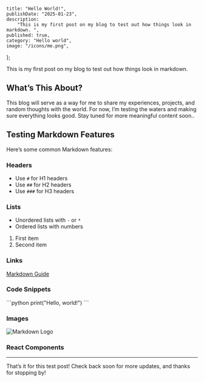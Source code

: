     title: "Hello World!",
    publishDate: "2025-01-23",
    description:
        "This is my first post on my blog to test out how things look in markdown. ",
    published: true,
    category: "Hello world",
    image: "/icons/me.png",
};

This is my first post on my blog to test out how things look in markdown.

## What’s This About?

This blog will serve as a way for me to share my experiences, projects, and random thoughts with the world. For now, I’m testing the waters and making sure everything looks good. Stay tuned for more meaningful content soon..

## Testing Markdown Features

Here’s some common Markdown features:

### Headers

- Use `#` for H1 headers
- Use `##` for H2 headers
- Use `###` for H3 headers

### Lists

- Unordered lists with `-` or `*`
- Ordered lists with numbers

1. First item
2. Second item

### Links

[Markdown Guide](https://www.markdownguide.org)

### Code Snippets
<FileName name="main.py">
 ```python
print("Hello, world!")
```
</FileName>

### Images
![Markdown Logo](/markdown.png)

### React Components

<Counter />

---

That’s it for this test post! Check back soon for more updates, and thanks for stopping by!
